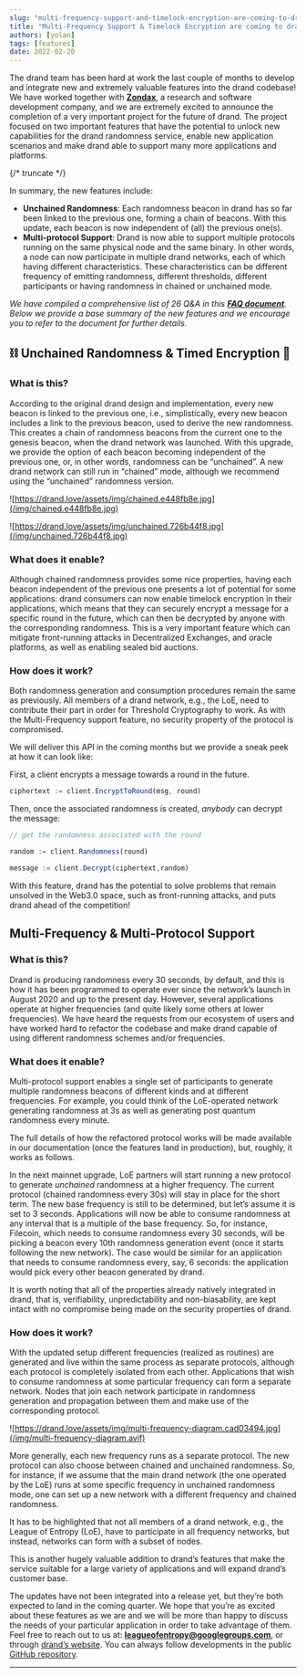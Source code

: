 ```yaml
---
slug: "multi-frequency-support-and-timelock-encryption-are-coming-to-drand"
title: "Multi-Frequency Support & Timelock Encryption are coming to drand!"
authors: [yolan]
tags: [features]
date: 2022-02-20
---
```


The drand team has been hard at work the last couple of months to develop and integrate new and extremely valuable features into the drand codebase! We have worked together with [**Zondax**](https://zondax.ch/), a research and software development company, and we are extremely excited to announce the completion of a very important project for the future of drand. The project focused on two important features that have the potential to unlock new capabilities for the drand randomness service, enable new application scenarios and make drand able to support many more applications and platforms.

{/* truncate */}

In summary, the new features include:

- **Unchained Randomness**: Each randomness beacon in drand has so far been linked to the previous one, forming a chain of beacons. With this update, each beacon is now independent of (all) the previous one(s).
- **Multi-protocol Support**: Drand is now able to support multiple protocols running on the same physical node and the same binary. In other words, a node can now participate in multiple drand networks, each of which having different characteristics. These characteristics can be different frequency of emitting randomness, different thresholds, different participants or having randomness in chained or unchained mode.

*We have compiled a comprehensive list of 26 Q&A in this [**FAQ document**](https://docs.google.com/document/d/16QJG3Z-Kr0mN6snQz8cm0NnMXpYBpelKyvCf2oo1Zgc/edit?usp=sharing). Below we provide a base summary of the new features and we encourage you to refer to the document for further details.*

## ⛓️ **Unchained Randomness & Timed Encryption** 🔐

### **What is this?**

According to the original drand design and implementation, every new beacon is linked to the previous one, i.e., simplistically, every new beacon includes a link to the previous beacon, used to derive the new randomness. This creates a chain of randomness beacons from the current one to the genesis beacon, when the drand network was launched. With this upgrade, we provide the option of each beacon becoming independent of the previous one, or, in other words, randomness can be “unchained”. A new drand network can still run in “chained” mode, although we recommend using the “unchained” randomness version.

![https://drand.love/assets/img/chained.e448fb8e.jpg](/img/chained.e448fb8e.jpg)

![https://drand.love/assets/img/unchained.726b44f8.jpg](/img/unchained.726b44f8.jpg)

### **What does it enable?**

Although chained randomness provides some nice properties, having each beacon independent of the previous one presents a lot of potential for some applications: drand consumers can now enable timelock encryption in their applications, which means that they can securely encrypt a message for a specific round in the future, which can then be decrypted by anyone with the corresponding randomness. This is a very important feature which can mitigate front-running attacks in Decentralized Exchanges, and oracle platforms, as well as enabling sealed bid auctions.

### **How does it work?**

Both randomness generation and consumption procedures remain the same as previously. All members of a drand network, e.g., the LoE, need to contribute their part in order for Threshold Cryptography to work. As with the Multi-Frequency support feature, no security property of the protocol is compromised.

We will deliver this API in the coming months but we provide a sneak peek at how it can look like:

First, a client encrypts a message towards a round in the future.

```jsx
ciphertext := client.EncryptToRound(msg, round)
```

Then, once the associated randomness is created, *anybody* can decrypt the message:

```jsx
// get the randomness associated with the round

random := client.Randomness(round)

message := client.Decrypt(ciphertext,random)
```

With this feature, drand has the potential to solve problems that remain unsolved in the Web3.0 space, such as front-running attacks, and puts drand ahead of the competition!

## **Multi-Frequency & Multi-Protocol Support**

### **What is this?**

Drand is producing randomness every 30 seconds, by default, and this is how it has been programmed to operate ever since the network’s launch in August 2020 and up to the present day. However, several applications operate at higher frequencies (and quite likely some others at lower frequencies). We have heard the requests from our ecosystem of users and have worked hard to refactor the codebase and make drand capable of using different randomness schemes and/or frequencies.

### **What does it enable?**

Multi-protocol support enables a single set of participants to generate multiple randomness beacons of different kinds and at different frequencies. For example, you could think of the LoE-operated network generating randomness at 3s as well as generating post quantum randomness every minute.

The full details of how the refactored protocol works will be made available in our documentation (once the features land in production), but, roughly, it works as follows.

In the next mainnet upgrade, LoE partners will start running a new protocol to generate *unchained* randomness at a higher frequency. The current protocol (chained randomness every 30s) will stay in place for the short term. The new base frequency is still to be determined, but let’s assume it is set to 3 seconds. Applications will now be able to consume randomness at any interval that is a multiple of the base frequency. So, for instance, Filecoin, which needs to consume randomness every 30 seconds, will be picking a beacon every 10th randomness generation event (once it starts following the new network). The case would be similar for an application that needs to consume randomness every, say, 6 seconds: the application would pick every other beacon generated by drand.

It is worth noting that all of the properties already natively integrated in drand, that is, verifiability, unpredictability and non-biasability, are kept intact with no compromise being made on the security properties of drand.

### **How does it work?**

With the updated setup different frequencies (realized as routines) are generated and live within the same process as separate protocols, although each protocol is completely isolated from each other. Applications that wish to consume randomness at some particular frequency can form a separate network. Nodes that join each network participate in randomness generation and propagation between them and make use of the corresponding protocol.

![https://drand.love/assets/img/multi-frequency-diagram.cad03494.jpg](/img/multi-frequency-diagram.avif)

More generally, each new frequency runs as a separate protocol. The new protocol can also choose between chained and unchained randomness. So, for instance, if we assume that the main drand network (the one operated by the LoE) runs at some specific frequency in unchained randomness mode, one can set up a new network with a different frequency and chained randomness.

It has to be highlighted that not all members of a drand network, e.g., the League of Entropy (LoE), have to participate in all frequency networks, but instead, networks can form with a subset of nodes.

This is another hugely valuable addition to drand’s features that make the service suitable for a large variety of applications and will expand drand’s customer base.

The updates have not been integrated into a release yet, but they’re both expected to land in the coming quarter. We hope that you’re as excited about these features as we are and we will be more than happy to discuss the needs of your particular application in order to take advantage of them. Feel free to reach out to us at: [**leagueofentropy@googlegroups.com**](mailto:leagueofentropy@googlegroups.com), or through [drand’s website](https://drand.love). You can always follow developments in the public [GitHub repository](https://github.com/drand/drand/).

---

